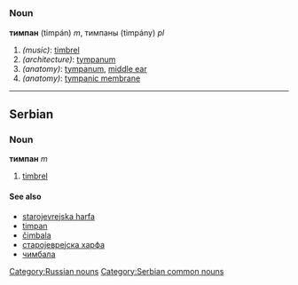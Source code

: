 =={{ru}}==
[[Category:Russian nouns]]
===Noun===
'''тимпан''' (timpán) ''m'', тимпаны (timpány) ''pl''
#''(music)'': [[timbrel]]
#''(architecture)'': [[tympanum]]
#''(anatomy)'': [[tympanum]], [[middle ear]]
#''(anatomy)'': [[tympanic membrane]]
----
==Serbian==
===Noun===
'''тимпан''' ''m''
#[[timbrel]]
====See also====
*[[starojevrejska harfa]]
*[[timpan]]
*[[čimbala]]
*[[старојеврејска харфа]]
*[[чимбала]]
[[Category:Serbian common nouns]]